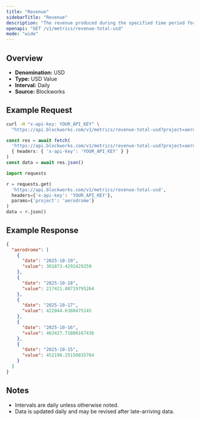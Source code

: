 ```yaml
---
title: "Revenue"
sidebarTitle: "Revenue"
description: "The revenue produced during the specified time period for given project."
openapi: "GET /v1/metrics/revenue-total-usd"
mode: "wide"
---
```


## Overview

- **Denomination:** USD
- **Type:** USD Value
- **Interval:** Daily
- **Source:** Blockworks

## Example Request

<CodeGroup>

```bash cURL
curl -H "x-api-key: YOUR_API_KEY" \
  "https://api.blockworks.com/v1/metrics/revenue-total-usd?project=aerodrome"
```

```typescript TypeScript
const res = await fetch(
  'https://api.blockworks.com/v1/metrics/revenue-total-usd?project=aerodrome',
  { headers: { 'x-api-key': 'YOUR_API_KEY' } }
)
const data = await res.json()
```

```python Python
import requests

r = requests.get(
  'https://api.blockworks.com/v1/metrics/revenue-total-usd',
  headers={'x-api-key': 'YOUR_API_KEY'},
  params={'project': 'aerodrome'}
)
data = r.json()
```

</CodeGroup>

## Example Response

```json
{
  "aerodrome": [
    {
      "date": "2025-10-19",
      "value": 301873.4292429259
    },
    {
      "date": "2025-10-18",
      "value": 217421.80719795264
    },
    {
      "date": "2025-10-17",
      "value": 422044.6388475145
    },
    {
      "date": "2025-10-16",
      "value": 463427.71808167436
    },
    {
      "date": "2025-10-15",
      "value": 452198.25150835764
    }
  ]
}
```

## Notes
- Intervals are daily unless otherwise noted.
- Data is updated daily and may be revised after late-arriving data.